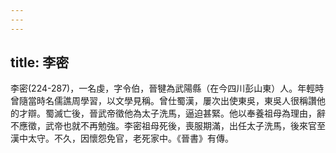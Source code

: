 ```yaml
---
---
---
```

title: 李密
---



李密(224-287)，一名虔，字令伯，晉犍為武陽縣（在今四川彭山東）人。年輕時曾隨當時名儒譙周學習，以文學見稱。曾仕蜀漢，屢次出使東吳，東吳人很稱讚他的才辯。蜀滅亡後，晉武帝徵他為太子洗馬，逼迫甚緊。他以奉養祖母為理由，辭不應徵，武帝也就不再勉強。李密祖母死後，喪服期滿，出任太子洗馬，後來官至漢中太守。不久，因懷怨免官，老死家中。《晉書》有傳。